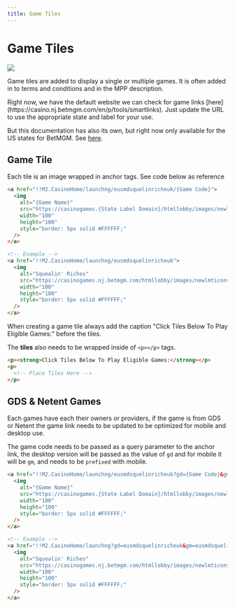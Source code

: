 ```yaml
---
title: Game Tiles
---
```


# Game Tiles

![](/img/builds/game-tiles/game-tile.png)

Game tiles are added to display a single or multiple games. It is often added in to terms and conditions and in the MPP description.

<Admonition type="tip" title="Game Tool">
  Right now, we have the default website we can check for game links [here](https://casino.nj.betmgm.com/en/p/tools/smartlinks). Just update the URL to use the appropriate state and label for your use.

  But this documentation has also its own, but right now only available for the US states for BetMGM. See [here](./smartlinks#games).
</Admonition>

## Game Tile

Each tile is an image wrapped in anchor tags. See code below as reference

```html
<a href="!!M2.CasinoHome/launchng/eusmdsquelinricheuk/{Game Code}">
  <img 
    alt="{Game Name}" 
    src="https://casinogames.{State Label Domain}/htmllobby/images/newlmticons/square/{Game Code}" 
    width="100" 
    height="100" 
    style="border: 5px solid #FFFFFF;" 
  />
</a>

<!-- Example -->
<a href="!!M2.CasinoHome/launchng/eusmdsquelinricheuk"> 
  <img 
    alt="Squealin' Riches" 
    src="https://casinogames.nj.betmgm.com/htmllobby/images/newlmticons/square/eusmdsquelinricheuk.jpg" 
    width="100" 
    height="100" 
    style="border: 5px solid #FFFFFF;" 
  />
</a>
```

<Admonition type="note" title="Adding Game Tile">
  When creating a game tile always add the caption "Click Tiles Below To Play Eligible Games:" before the tiles.

  The **tiles** also needs to be wrapped inside of `<p></p>` tags.

  ```html
  <p><strong>Click Tiles Below To Play Eligible Games:</strong></p>
  <p>
    <!-- Place Tiles Here -->
  </p>
  ```
</Admonition>

## GDS & Netent Games

Each games have each their owners or providers, if the game is from GDS or Netent the game link needs to be updated to be optimized for mobile and desktop use.

The game code needs to be passed as a query parameter to the anchor link, the desktop version will be passed as the value of `gd` and for mobile it will be `gm`, and needs to be `prefixed` with mobile.

```html
<a href="!!M2.CasinoHome/launchng/eusmdsquelinricheuk?gd={Game Code}&gm={Game Code}mobile">
  <img
    alt="{Game Name}"
    src="https://casinogames.{State Label Domain}/htmllobby/images/newlmticons/square/{Game Code}"
    width="100"
    height="100"
    style="border: 5px solid #FFFFFF;" 
  />
</a>

<!-- Example -->
<a href="!!M2.CasinoHome/launchng?gd=eusmdsquelinricheuk&gm=eusmdsquelinricheukmobile">
  <img
    alt="Squealin' Riches"
    src="https://casinogames.nj.betmgm.com/htmllobby/images/newlmticons/square/eusmdsquelinricheuk.jpg"
    width="100"
    height="100"
    style="border: 5px solid #FFFFFF;"
  />
</a>
```
